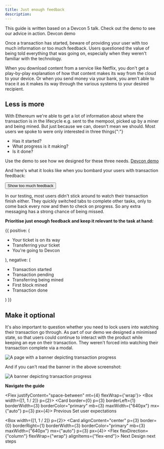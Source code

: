 ```yaml
---
title: Just enough feedback
description:
---
```



<Flash>This guide is written based on a Devcon 5 talk. Check out the demo to see our advice in action. <Link href="http://rimble-devcon-demo.netlify.com">Devcon demo</Link></Flash>

Once a transaction has started, beware of providing your user with too much information or too much feedback. Users questioned the value of being told everything that was going on, especially when they weren't familiar with the technology.

When you download content from a service like Netflix, you don't get a play-by-play explanation of how that content makes its way from the cloud to your device. Or when you send money via your bank, you aren't able to trace it as it makes its way through the various systems to your desired recipient.

## Less is more

With Ethereum we're able to get a lot of information about where the transaction is in the lifecycle e.g. sent to the mempool, picked up by a miner and being mined. But just because we can, doesn't mean we should. Most users we spoke to were only interested in three things{":"}
- Has it started?
- What progress is it making?
- Is it done?

Use the demo to see how we designed for these three needs. [Devcon demo](http://rimble-devcon-demo.netlify.com)

And here's what it looks like when you bombard your users with transaction feedback:

<Button mb={3}>Show too much feedback</Button>

In our testing, most users didn't stick around to watch their transaction finish either. They quickly switched tabs to complete other tasks, only to come back every now and then to check on progress. So any extra messaging has a strong chance of being missed.

**Prioritise just enough feedback and keep it relevant to the task at hand:**

<DoDont>
  {{
    positive: (
      <Text>
      <ul>
        <li>Your ticket is on its way</li>
        <li>Transferring your ticket</li>
        <li>You're going to Devcon</li>
      </ul>
      </Text>
    ),
    negative: (
      <Text>
      <ul>
        <li>Transaction started</li>
        <li>Transaction pending</li>
        <li>Transferring being mined</li>
        <li>First block mined</li>
        <li>Transaction done</li>
        </ul>
      </Text>
    )
  }}
</DoDont>

## Make it optional
It's also important to question whether you need to lock users into watching their transaction go through. As part of our demo we designed a minimised state, so that users could continue to interact with the product while keeping an eye on their transaction. They weren't forced into watching their transaction complete via a modal.

<Image
  my={3}
  src="/images/transaction-banner.png"
  alt="A page with a banner depicting transaction progress"
  height="auto" />


And if you can't read the banner in the above screenshot:

<Flex mt={3} justifyContent="center">
<Image
  my={3}
  src="/images/transaction-banner-focus.png"
  alt="A banner depicting transaction progress"
  height="auto"
  />
</Flex>


**Navigate the guide**

<Flex justifyContent="space-between" mt={4} flexWrap={'wrap'}>
  <Box width={[1, 1 / 2]} p={2}>
  <RimbleGatsbyLink
    title="Read the previous part of the guide"
    to="/guides/ux/transactions-set-user-expectations">
  <Card border={0} p={3} borderLeft={1} borderWidth={3} borderColor="primary" mb={3} maxWidth={"640px"} mx={"auto"} p={3} px={4}>
    <Flex alignItems="center">
      <Box>
        <Icon color="primary" mr={3} size="24px" name="ArrowBack" />
      </Box>
      <Box>
        <Text
          fontWeight="bold"
          fontSize={3}
          color="primary"
        >
          Previous
        </Text>
        <Text>Set user expectations</Text>
      </Box>
    </Flex>
    </Card>
  </RimbleGatsbyLink>
  </Box>

<Box width={[1, 1 / 2]} p={2}>
<RimbleGatsbyLink
  title="Read the next part of the guide"
  to="/guides/ux/transactions-design-next-steps">
  <Card alignContent="center" p={3} border={0} borderRight={1} borderWidth={3} borderColor="primary" mb={3} maxWidth={"640px"} mx={"auto"} p={3} px={4}>
    <Flex alignItems="center" justifyContent="flex-end">
      <Flex flexDirection={"column"} flexWrap={"wrap"} alignItems={"flex-end"}>
        <Text
          fontSize={3}
          fontWeight="bold"
          color="primary"
        >
          Next
        </Text>
        <Text>Design next steps</Text>
      </Flex>
      <Box>
        <Icon color="primary" ml={3} size="24px" name="ArrowForward" />
      </Box>
    </Flex>
  </Card>
</RimbleGatsbyLink>
</Box>
</Flex>

